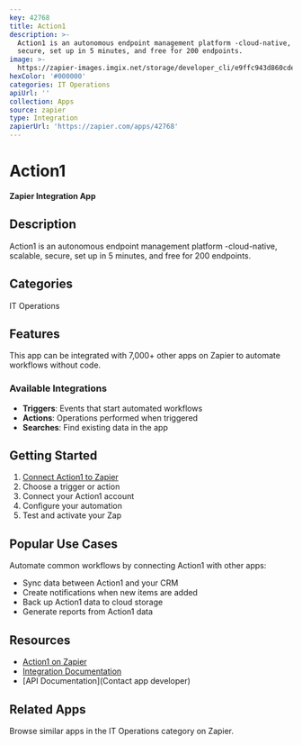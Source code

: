 ```yaml
---
key: 42768
title: Action1
description: >-
  Action1 is an autonomous endpoint management platform -cloud-native, scalable,
  secure, set up in 5 minutes, and free for 200 endpoints.
image: >-
  https://zapier-images.imgix.net/storage/developer_cli/e9ffc943d860cde3c97f2ef29f7ee370.png?auto=format%2Ccompress&ixlib=python-3.0.0&q=50
hexColor: '#000000'
categories: IT Operations
apiUrl: ''
collection: Apps
source: zapier
type: Integration
zapierUrl: 'https://zapier.com/apps/42768'
---
```

# Action1

**Zapier Integration App**

## Description

Action1 is an autonomous endpoint management platform -cloud-native, scalable, secure, set up in 5 minutes, and free for 200 endpoints.

## Categories

IT Operations

## Features

This app can be integrated with 7,000+ other apps on Zapier to automate workflows without code.

### Available Integrations

- **Triggers**: Events that start automated workflows
- **Actions**: Operations performed when triggered
- **Searches**: Find existing data in the app

## Getting Started

1. [Connect Action1 to Zapier](https://zapier.com/apps/42768)
2. Choose a trigger or action
3. Connect your Action1 account
4. Configure your automation
5. Test and activate your Zap

## Popular Use Cases

Automate common workflows by connecting Action1 with other apps:

- Sync data between Action1 and your CRM
- Create notifications when new items are added
- Back up Action1 data to cloud storage
- Generate reports from Action1 data

## Resources

- [Action1 on Zapier](https://zapier.com/apps/42768)
- [Integration Documentation](https://zapier.com/apps/42768/integrations)
- [API Documentation](Contact app developer)

## Related Apps

Browse similar apps in the IT Operations category on Zapier.
